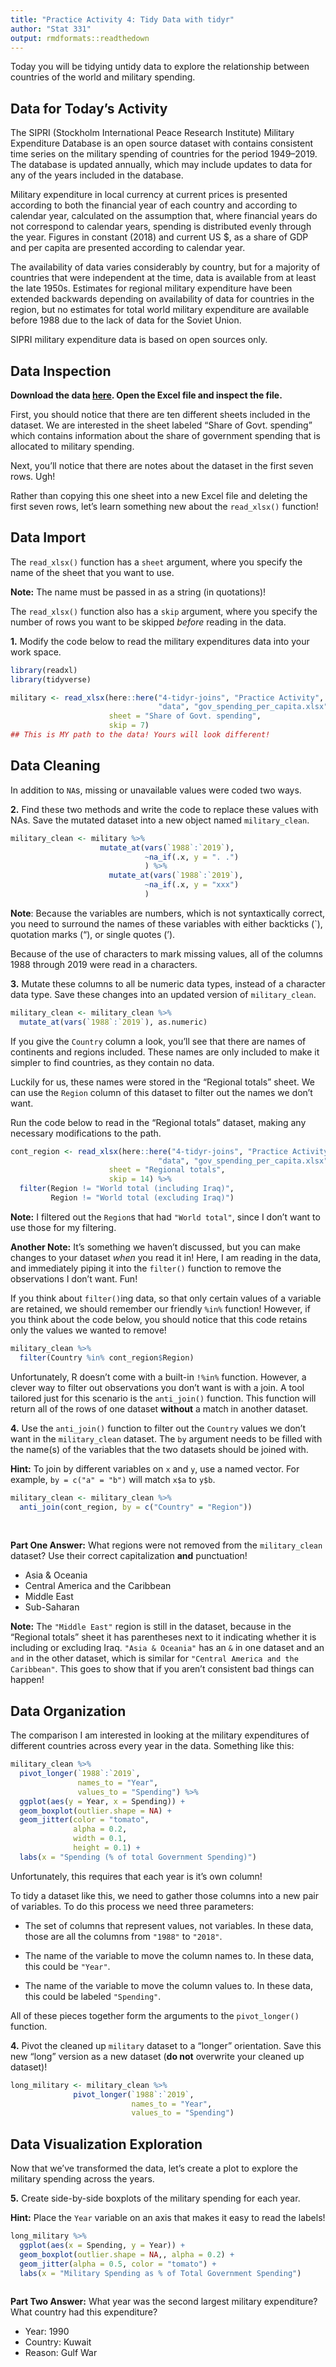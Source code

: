 ```yaml
---
title: "Practice Activity 4: Tidy Data with tidyr"
author: "Stat 331"
output: rmdformats::readthedown
---
```


Today you will be tidying untidy data to explore the relationship between 
countries of the world and military spending. 

## Data for Today's Activity  

The SIPRI (Stockholm International Peace Research Institute) Military Expenditure
Database is an open source dataset with contains consistent time series on the 
military spending of countries for the period 1949–2019. The database is updated
annually, which may include updates to data for any of the years included in the
database.

Military expenditure in local currency at current prices is presented according
to both the financial year of each country and according to calendar year, 
calculated on the assumption that, where financial years do not correspond to 
calendar years, spending is distributed evenly through the year. Figures in
constant (2018) and current US $, as a share of GDP and per capita 
are presented according to calendar year. 

The availability of data varies considerably by country, but for a majority of 
countries that were independent at the time, data is available from at least the
late 1950s. Estimates for regional military expenditure have been extended 
backwards depending on availability of data for countries in the region, but no 
estimates for total world military expenditure are available before 1988 due to 
the lack of data for the Soviet Union.

SIPRI military expenditure data is based on open sources only.


## Data Inspection

__Download the data [here](). Open the Excel file and inspect the file.__ 

First, you should notice that there are ten different sheets included in the 
dataset. We are interested in the sheet labeled "Share of Govt. spending" which 
contains information about the share of government spending that is allocated to
military spending. 

Next, you'll notice that there are notes about the dataset in the first seven
rows. Ugh! 

Rather than copying this one sheet into a new Excel file and deleting the first 
seven rows, let's learn something new about the `read_xlsx()` function! 


## Data Import

The `read_xlsx()` function has a `sheet` argument, where you specify the name of
the sheet that you want to use.  

**Note:** The name must be passed in as a string (in quotations)!

The `read_xlsx()` function also has a `skip` argument, where you specify the 
number of rows you want to be skipped *before* reading in the data.

__1.__ Modify the code below to read the military expenditures data into your
work space. 

```r
library(readxl) 
library(tidyverse)

military <- read_xlsx(here::here("4-tidyr-joins", "Practice Activity", 
                                 "data", "gov_spending_per_capita.xlsx"), 
                      sheet = "Share of Govt. spending", 
                      skip = 7)
## This is MY path to the data! Yours will look different! 
```

## Data Cleaning 

In addition to `NA`s, missing or unavailable values were coded two ways.

__2.__ Find these two methods and write the code to replace these values with
NAs. Save the mutated dataset into a new object named `military_clean`.  


```r
military_clean <- military %>% 
                    mutate_at(vars(`1988`:`2019`),
                              ~na_if(.x, y = ". .")
                              ) %>%
                      mutate_at(vars(`1988`:`2019`),
                              ~na_if(.x, y = "xxx")
                              )
```

**Note**: Because the variables are numbers, which is not syntaxtically correct, 
you need to surround the names of these variables with either backticks (`), 
quotation marks ("), or single quotes ('). 

Because of the use of characters to mark missing values, all of the 
columns 1988 through 2019 were read in a characters. 

__3.__ Mutate these columns to all be numeric data types, instead of a character
data type. Save these changes into an updated version of `military_clean`.  


```r
military_clean <- military_clean %>% 
  mutate_at(vars(`1988`:`2019`), as.numeric) 
```

If you give the `Country` column a look, you'll see that there are names
of continents and regions included. These names are only included to make it 
simpler to find countries, as they contain no data. 

Luckily for us, these names were stored in the "Regional totals" sheet. We can 
use the `Region` column of this dataset to filter out the names we don't want. 

Run the code below to read in the "Regional totals" dataset, making any 
necessary modifications to the path. 

```r
cont_region <- read_xlsx(here::here("4-tidyr-joins", "Practice Activity", 
                                 "data", "gov_spending_per_capita.xlsx"), 
                      sheet = "Regional totals", 
                      skip = 14) %>% 
  filter(Region != "World total (including Iraq)", 
         Region != "World total (excluding Iraq)")

```

**Note:** I filtered out the `Region`s that had `"World total"`, since I don't 
want to use those for my filtering. 

**Another Note:** It's something we haven't discussed, but you can make 
changes to your dataset *when* you read it in! Here, I am reading in the data, 
and immediately piping it into the `filter()` function to remove the observations
I don't want. Fun! 

If you think about `filter()`ing data, so that only certain values of a variable 
are retained, we should remember our friendly `%in%` function! However, if you
think about the code below, you should notice that this code retains only the 
values we wanted to remove! 

```r
military_clean %>% 
  filter(Country %in% cont_region$Region)
```


Unfortunately, R doesn't come with a built-in `!%in%` function. However, a
clever way to filter out observations you don't want is with a join. A tool 
tailored just for this scenario is the `anti_join()` function. This function 
will return all of the rows of one dataset **without** a match in another 
dataset. 

__4.__ Use the `anti_join()` function to filter out the `Country` values we 
don't want in the `military_clean` dataset. The `by` argument needs to be 
filled with the name(s) of the variables that the two datasets should be joined 
with. 

**Hint:** To join by different variables on `x` and `y`, use a named vector. For
example, `by = c("a" = "b")` will match `x$a` to `y$b`.

```r
military_clean <- military_clean %>% 
  anti_join(cont_region, by = c("Country" = "Region"))
```

</br>

__Part One Answer:__ What regions were not removed from the `military_clean` 
dataset? Use their correct capitalization **and** punctuation! 

- Asia & Oceania
- Central America and the Caribbean
- Middle East
- Sub-Saharan

**Note:** The `"Middle East"` region is still in the dataset, because in the 
"Regional totals" sheet it has parentheses next to it indicating whether it is 
including or excluding Iraq. `"Asia & Oceania"` has an `&` in one dataset and 
an `and` in the other dataset, which is similar for `"Central America and the 
Caribbean"`. This goes to show that if you aren't consistent bad things can 
happen! 

## Data Organization

The comparison I am interested in looking at the military expenditures of 
different countries across every year in the data. Something like this:  

```r
military_clean %>%  
  pivot_longer(`1988`:`2019`,
               names_to = "Year", 
               values_to = "Spending") %>% 
  ggplot(aes(y = Year, x = Spending)) + 
  geom_boxplot(outlier.shape = NA) + 
  geom_jitter(color = "tomato", 
              alpha = 0.2, 
              width = 0.1, 
              height = 0.1) + 
  labs(x = "Spending (% of total Government Spending)")
```

Unfortunately, this requires that each year is it's own column! 

To tidy a dataset like this, we need to gather those columns into a new pair of
variables. To do this process we need three parameters:  

* The set of columns that represent values, not variables. In these data, those
are all the columns from `"1988"` to `"2018"`.  

* The name of the variable to move the column names to. In these data, this 
could be `"Year"`. 

* The name of the variable to move the column values to. In these data, this 
could be labeled `"Spending"`. 

All of these pieces together form the arguments to the `pivot_longer()`
function. 


__4.__ Pivot the cleaned up `military` dataset to a "longer" orientation. Save 
this new "long" version as a new dataset (**do not** overwrite your cleaned 
up dataset)!

```r
long_military <- military_clean %>%  
              pivot_longer(`1988`:`2019`,
                           names_to = "Year",
                           values_to = "Spending")

```


## Data Visualization Exploration  

Now that we've transformed the data, let's create a plot to explore the military 
spending across the years.   

__5.__ Create side-by-side boxplots of the military spending for each year. 

**Hint:** Place the `Year` variable on an axis that makes it easy to read the 
labels! 

```r

long_military %>% 
  ggplot(aes(x = Spending, y = Year)) + 
  geom_boxplot(outlier.shape = NA,, alpha = 0.2) + 
  geom_jitter(alpha = 0.5, color = "tomato") + 
  labs(x = "Military Spending as % of Total Government Spending")
  
```


__Part Two Answer:__ What year was the second largest military expenditure? 
What country had this expenditure? 

- Year: 1990
- Country: Kuwait
- Reason: Gulf War

